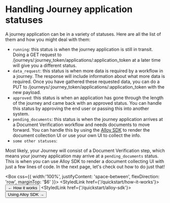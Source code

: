 

# Handling Journey application statuses

A journey application can be in a variety of statuses. Here are all the list of them and how you might deal with them:

- `running`: this status is when the journey application is still in transit. Doing a GET request to /journeys/:journey_token/applications/:application_token at a later time will give you a different status.
- `data_request`: this status is when more data is required by a workflow in a journey. The response will include information about what more data is required. Once you have gathered these requested data, you can do a PUT to /journeys/:journey_token/applications/:application_token with the new payload.
- `approved`: this status is when an application has gone through the length of the journey and came back with an approved status. You can handle this status by approving the end user or passing this into another system.
- `pending_documents`: this status is when the journey application arrives at a Document Verification workflow and needs documents to move forward. You can handle this by using the [Alloy SDK](http://localhost:3000/sdk) to render the document collection UI or use your own UI to collect the info.
- `some other statuses`:


Most likely, your Journey will consist of a Document Verification step, which means your journey application may arrive at a `pending_documents` status. This is when you can use Alloy SDK to render a document collecting UI with just a few lines of code. In the next page, let's check out how to do just that!


<Box css={{
    width:'100%',
    justifyContent: 'space-between',
    flexDirection: 'row',
    marginTop: '$6'
}}>
<StyledLink href={'/quickstart/how-it-works'}><Button color={ButtonColor.secondary} size={ButtonSize.large}> ← How it works </Button></StyledLink>
<StyledLink href={'/quickstart/alloy-sdk'}><Button size={ButtonSize.large}> Using Alloy SDK → </Button></StyledLink>
</Box>


